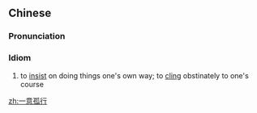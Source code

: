 ==Chinese==
{{zh-forms}}

===Pronunciation===
{{zh-pron
|m=一yìgūxíng
|c=jat1 ji3 gu1 hang4
|mn=it-ì-ko͘-hêng
|cat=cy
}}

===Idiom===
{{zh-idiom}}

# to [[insist]] on doing things one's own way; to [[cling]] obstinately to one's course

[[zh:一意孤行]]